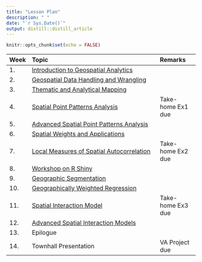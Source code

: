 ```yaml
---
title: "Lesson Plan"
description: " "
date: "`r Sys.Date()`"
output: distill::distill_article
---
```


```r
knitr::opts_chunk$set(echo = FALSE)
```




-----------------------------------------------------------------------------------------------
Week Topic                                                                      Remarks
---- -------------------------------------------------------------------------- ---------------------
1.   [Introduction to Geospatial Analytics](outline/Lesson01_outline.html)                

2.   [Geospatial Data Handling and Wrangling](outline/Lesson02_outline.html)          

3.   [Thematic and Analytical Mapping](outline/Lesson03_outline.html)         

4.   [Spatial Point Patterns Analysis](outline/Lesson04_outline.html)           Take-home Ex1 due

5.   [Advanced Spatial Point Patterns Analysis](outline/Lesson05_outline.html)

6.   [Spatial Weights and Applications](outline/Lesson06_outline.html)
        
7.   [Local Measures of Spatial Autocorrelation](outline/Lesson07_outline.html) Take-home Ex2 due

8.   [Workshop on R Shiny](outline/workshop.html)

9.   [Geographic Segmentation](outline/Lesson08_outline.html)

10.  [Geographically Weighted Regression](outline/Lesson09_outline.html)        

11.  [Spatial Interaction Model](outline/Lesson10_outline.html)                 Take-home Ex3 due

12.  [Advanced Spatial Interaction Models](outline/Lesson11_outline.html)

13.  Epilogue

14.  Townhall Presentation                                                      VA Project due

----------------------------------------------------------------






